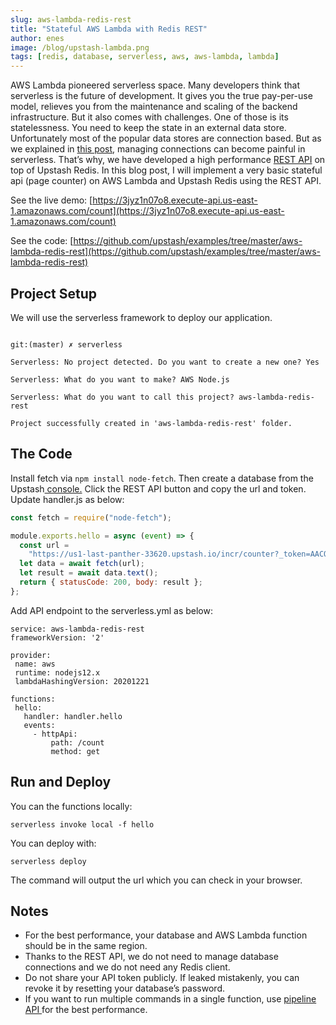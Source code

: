 ```yaml
---
slug: aws-lambda-redis-rest
title: "Stateful AWS Lambda with Redis REST"
author: enes
image: /blog/upstash-lambda.png
tags: [redis, database, serverless, aws, aws-lambda, lambda]
---
```


AWS Lambda pioneered serverless space. Many developers think that serverless is the future of development. It gives you the true pay-per-use model, relieves you from the maintenance and scaling of the backend infrastructure. But it also comes with challenges. One of those is its statelessness. You need to keep the state in an external data store. Unfortunately most of the popular data stores are connection based. But as we explained in [this post](https://blog.upstash.com/serverless-database-connections), managing connections can become painful in serverless. That’s why, we have developed a high performance [REST API](https://docs.upstash.com/features/restapi) on top of Upstash Redis. In this blog post, I will implement a very basic stateful api (page counter) on AWS Lambda and Upstash Redis using the REST API.

See the live demo: [https://3jyz1n07o8.execute-api.us-east-1.amazonaws.com/count](https://3jyz1n07o8.execute-api.us-east-1.amazonaws.com/count)

See the code: [https://github.com/upstash/examples/tree/master/aws-lambda-redis-rest](https://github.com/upstash/examples/tree/master/aws-lambda-redis-rest)

## Project Setup

We will use the serverless framework to deploy our application.

```shell

git:(master) ✗ serverless

Serverless: No project detected. Do you want to create a new one? Yes

Serverless: What do you want to make? AWS Node.js

Serverless: What do you want to call this project? aws-lambda-redis-rest

Project successfully created in 'aws-lambda-redis-rest' folder.

```

## The Code

Install fetch via `npm install node-fetch`. Then create a database from the Upstash[ console.](https://console.upstash.com/) Click the REST API button and copy the url and token. Update handler.js as below:

```javascript
const fetch = require("node-fetch");

module.exports.hello = async (event) => {
  const url =
    "https://us1-last-panther-33620.upstash.io/incr/counter?_token=AACQgMzYyNGM0OGMtZWQ3MC00OTRlLWFmOGEtODc3ZWQxYWQyZGJjZjgyOTlkM2JhNWIxE3OTJlNmE2NGVjNGM=";
  let data = await fetch(url);
  let result = await data.text();
  return { statusCode: 200, body: result };
};
```

Add API endpoint to the serverless.yml as below:

```
service: aws-lambda-redis-rest
frameworkVersion: '2'

provider:
 name: aws
 runtime: nodejs12.x
 lambdaHashingVersion: 20201221

functions:
 hello:
   handler: handler.hello
   events:
     - httpApi:
         path: /count
         method: get
```

## Run and Deploy

You can the functions locally:

`serverless invoke local -f hello`

You can deploy with:

`serverless deploy`

The command will output the url which you can check in your browser.

## Notes

- For the best performance, your database and AWS Lambda function should be in the same region.
- Thanks to the REST API, we do not need to manage database connections and we do not need any Redis client.
- Do not share your API token publicly. If leaked mistakenly, you can revoke it by resetting your database’s password.
- If you want to run multiple commands in a single function, use [pipeline API ](https://docs.upstash.com/features/restapi#pipelining)for the best performance.
